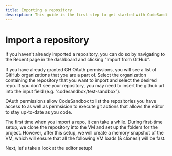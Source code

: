 ```yaml
---
title: Importing a repository 
description: This guide is the first step to get started with CodeSandbox for your repo. It's a walk-through with a bunch of tips and tricks on how to get the most out of CodeSandbox!
---
```




# Import a repository

If you haven't already imported a repository, you can do so by navigating to the Recent page in the dashboard and clicking “Import from GitHub”.

If you have already granted GH OAuth permissions, you will see a list of GitHub organizations that you are a part of. 
Select the organization containing the repository that you want to import and select the desired repo. If you don't see your repository, you may need to insert the github url into the input field (e.g. “codesandbox/test-sandbox”). 

<Callout emoji="💡">OAuth permissions allow CodeSandbox to list the repositories you have access to as well as permsision to execute git actions that allows the editor to stay up-to-date as you code.</Callout>

The first time when you import a repo, it can take a while. During first-time setup, we clone the repository into the VM and set up the folders for the project. However, after this setup, we will create a memory snapshot of the VM, which will ensure that all the following VM loads (& clones!) will be fast.

Next, let's take a look at the editor setup!